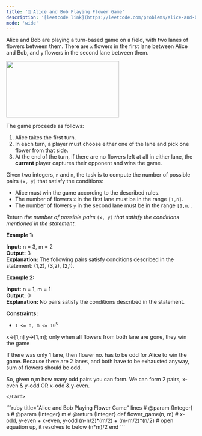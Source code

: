 ```yaml
---
title: '🧀 Alice and Bob Playing Flower Game'
description: '[leetcode link](https://leetcode.com/problems/alice-and-bob-playing-flower-game/description/)'
mode: 'wide'
---
```

<Tabs>
  <Tab title="Question" icon="circle-question" iconType="regular">
    <Card>
      <p>Alice and Bob are playing a turn-based game on a field, with two lanes of flowers between them. There are <code>x</code> flowers in the first lane between Alice and Bob, and <code>y</code> flowers in the second lane between them.</p>  <p><img alt="" src="https://assets.leetcode.com/uploads/2025/08/27/3021.png" style="width: 300px; height: 150px;" /></p>  <p>The game proceeds as follows:</p>  <ol>  <li>Alice takes the first turn.</li>  <li>In each turn, a player must choose either one of the lane&nbsp;and pick one flower from that side.</li>  <li>At the end of the turn, if there are no flowers left at all in either lane, the <strong>current</strong> player captures their opponent and wins the game.</li> </ol>  <p>Given two integers, <code>n</code> and <code>m</code>, the task is to compute the number of possible pairs <code>(x, y)</code> that satisfy the conditions:</p>  <ul>  <li>Alice must win the game according to the described rules.</li>  <li>The number of flowers <code>x</code> in the first lane must be in the range <code>[1,n]</code>.</li>  <li>The number of flowers <code>y</code> in the second lane must be in the range <code>[1,m]</code>.</li> </ul>  <p>Return <em>the number of possible pairs</em> <code>(x, y)</code> <em>that satisfy the conditions mentioned in the statement</em>.</p>   <p><strong class="example">Example 1:</strong></p>   <strong>Input:</strong> n = 3, m = 2 <br/> <strong>Output:</strong> 3 <br/> <strong>Explanation:</strong> The following pairs satisfy conditions described in the statement: (1,2), (3,2), (2,1).   <p><strong class="example">Example 2:</strong></p>   <strong>Input:</strong> n = 1, m = 1 <br/> <strong>Output:</strong> 0 <br/> <strong>Explanation:</strong> No pairs satisfy the conditions described in the statement.    <p><strong>Constraints:</strong></p>  <ul>  <li><code>1 &lt;= n, m &lt;= 10<sup>5</sup></code></li> </ul> 
    </Card>
  </Tab>
  <Tab title="Solution" icon="lightbulb" iconType="regular" >
    <Card>
       x-&gt;[1,n] y-&gt;[1,m]; only when all flowers from both lane are gone, they win the game
 
If there was only 1 lane, then flower no. has to be odd for Alice to win the game.
Because there are 2 lanes, and both have to be exhausted anyway, sum of flowers should be odd.

So, given n,m how many odd pairs you can form. We can form 2 pairs, x-even & y-odd OR x-odd & y-even.

 
 
 
 
 
    </Card>
  <Expandable title="code">
    <CodeGroup dropdown>
```ruby title="Alice and Bob Playing Flower Game" lines
# @param {Integer} n
# @param {Integer} m
# @return {Integer}
def flower_game(n, m)
  # x-odd, y-even + x-even, y-odd
  (n-n/2)*(m/2) + (m-m/2)*(n/2) # open equation up, it resolves to below
  (n*m)/2
end
```
    </CodeGroup>
  </Expandable>
  </Tab>
</Tabs>